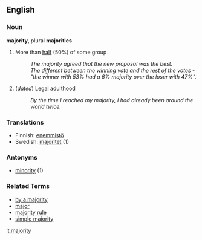 ==English==

=== Noun ===
'''majority''', plural '''majorities'''

# More than [[half]] (50%) of some group
#: ''The majority agreed that the new proposal was the best.''
#: ''The different between the winning vote and the rest of the votes - "the winner with 53% had a 6% majority over the loser with 47%".''
# (''dated'') Legal adulthood
#: ''By the time I reached my majority, I had already been around the world twice.''

===Translations===
*Finnish: [[enemmistö]]
*Swedish: [[majoritet]] (1)

===Antonyms===
*[[minority]] (1)

===Related Terms===
*[[by a majority]]
*[[major]]
*[[majority rule]]
*[[simple majority]]

[[it:majority]]